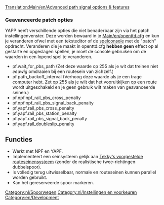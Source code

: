 [[Translation:Main/en/Advanced path signal options & features]]
===Geavanceerde patch opties===
YAPP heeft verschillende opties die niet benaderbaar zijn via het patch instellingenvenster. Deze worden bewaard in je [[Main/en/openttd.cfg]] en
kun je veranderen ofwel met een teksteditor of de [[Main/nl/console|spelconsole]] met de "patch" opdracht. Veranderen die je maakt in openttd.cfg '''hebben geen''' effect
op al gestarte en opgeslagen spellen, je moet de console gebruiken om de waarden in een lopend spel te veranderen.
* pf.wait_for_pbs_path (Zet deze waarde op 255 als je wit dat treinen niet ''eeuwig'' omdraaien bij een routesein van zichzelf.)
* pf.path_backoff_interval (Verhoog deze waarde als je een trage computer hebt. Zet op 255 als je wilt dat het vooruitkijken op een route wordt uitgeschakeld en je geen gebruik wilt maken van geavanceerde seinen.)
* pf.npf.npf_rail_pbs_cross_penalty
* pf.npf.npf_rail_pbs_signal_back_penalty
* pf.yapf.rail_pbs_cross_penalty
* pf.yapf.rail_pbs_station_penalty
* pf.yapf.rail_pbs_signal_back_penalty
* pf.yapf.rail_doubleslip_penalty

[[Category:nl/Spoorwegen]]
[[Category:nl/Instellingen en voorkeuren]]
[[Category:en/Development]]

==Functies==
* Werkt met NPF en YAPF.
* Implementeert een seinsysteem gelijk aan [[Main/en/Realistic Path Based Signalling|Tekky's voorgestelde routeseinensysteem]] (zonder de realistische twee-richtingen dubbelspoor).
* Is volledig terug uitwisselbaar, normale en routeseinen kunnen parallel worden gebruikt.
* Kan het gereserveerde spoor markeren.